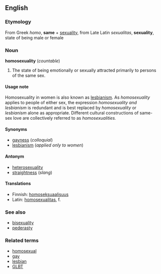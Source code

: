 ==English==
===Etymology===
From Greek ''homo'', '''same''' + [[sexuality]], from Late Latin ''sexualitas'', '''sexuality''', state of being male or female

===Noun===
'''homosexuality''' (''countable'')

#The state of being emotionally or sexually attracted primarily to persons of the same sex. 

====Usage note====
Homosexuality in women is also known as [[lesbianism]].  As ''homosexuality'' applies to people of either sex, the expression ''homosexuality and lesbianism'' is redundant and is best replaced by ''homosexuality'' or ''lesbianism'' alone as appropriate. Different cultural constructions of same-sex love are collectively referred to as ''homosexualities.''

====Synonyms====
*[[gayness]] (''colloquial'')
*[[lesbianism]] (''applied only to women'')

====Antonym====
*[[heterosexuality]]
*[[straightness]] (''slang'')

====Translations====

*Finnish: [[homoseksuaalisuus]]
*Latin: [[homosexualitas]], f.

===See also===
*[[bisexuality]]
*[[pederasty]]

===Related terms===
*[[homosexual]]
*[[gay]]
*[[lesbian]]
*[[GLBT]]